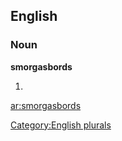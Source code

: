 
==English==

===Noun===
'''smorgasbords'''

# {{plural of|[[smorgasbord]]}}

[[Category:English plurals]]

[[ar:smorgasbords]]